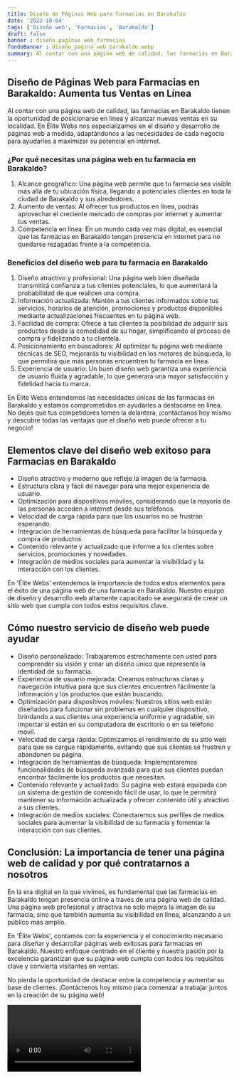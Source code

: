 ```yaml
---
title: Diseño de Páginas Web para Farmacias en Barakaldo
date: '2023-10-04'
tags: ['Diseño web', 'Farmacias', 'Barakaldo']
draft: false
banner : diseño_paginas_web_farmacias
fondoBanner : diseño_pagina_web_barakaldo.webp
summary: Al contar con una página web de calidad, las farmacias en Barakaldo tienen la oportunidad de posicionarse en línea y alcanzar nuevas ventas en su localidad. En Élite Webs nos especializamos en el diseño y desarrollo de páginas web a medida, adaptándonos a las necesidades de cada negocio para ayudarles a maximizar su potencial en internet.
---
```


## Diseño de Páginas Web para Farmacias en Barakaldo: Aumenta tus Ventas en Línea

Al contar con una página web de calidad, las farmacias en Barakaldo tienen la oportunidad de posicionarse en línea y alcanzar nuevas ventas en su localidad. En Élite Webs nos especializamos en el diseño y desarrollo de páginas web a medida, adaptándonos a las necesidades de cada negocio para ayudarles a maximizar su potencial en internet.

### ¿Por qué necesitas una página web en tu farmacia en Barakaldo?

1. Alcance geográfico: Una página web permite que tu farmacia sea visible más allá de tu ubicación física, llegando a potenciales clientes en toda la ciudad de Barakaldo y sus alrededores.
2. Aumento de ventas: Al ofrecer tus productos en línea, podrás aprovechar el creciente mercado de compras por internet y aumentar tus ventas.
3. Competencia en línea: En un mundo cada vez más digital, es esencial que las farmacias en Barakaldo tengan presencia en internet para no quedarse rezagadas frente a la competencia.

### Beneficios del diseño web para tu farmacia en Barakaldo

1. Diseño atractivo y profesional: Una página web bien diseñada transmitirá confianza a tus clientes potenciales, lo que aumentará la probabilidad de que realicen una compra.
2. Información actualizada: Mantén a tus clientes informados sobre tus servicios, horarios de atención, promociones y productos disponibles mediante actualizaciones frecuentes en tu página web.
3. Facilidad de compra: Ofrece a tus clientes la posibilidad de adquirir sus productos desde la comodidad de su hogar, simplificando el proceso de compra y fidelizando a tu clientela.
4. Posicionamiento en buscadores: Al optimizar tu página web mediante técnicas de SEO, mejorarás tu visibilidad en los motores de búsqueda, lo que permitirá que más personas encuentren tu farmacia en línea.
5. Experiencia de usuario: Un buen diseño web garantiza una experiencia de usuario fluida y agradable, lo que generará una mayor satisfacción y fidelidad hacia tu marca.

En Élite Webs entendemos las necesidades únicas de las farmacias en Barakaldo y estamos comprometidos en ayudarles a destacarse en línea. No dejes que tus competidores tomen la delantera, ¡contáctanos hoy mismo y descubre todas las ventajas que el diseño web puede ofrecer a tu negocio!

<GifSeo />

<Cta />

## Elementos clave del diseño web exitoso para Farmacias en Barakaldo

- Diseño atractivo y moderno que refleje la imagen de la farmacia.
- Estructura clara y fácil de navegar para una mejor experiencia de usuario.
- Optimización para dispositivos móviles, considerando que la mayoría de las personas acceden a internet desde sus teléfonos.
- Velocidad de carga rápida para que los usuarios no se frustran esperando.
- Integración de herramientas de búsqueda para facilitar la búsqueda y compra de productos.
- Contenido relevante y actualizado que informe a los clientes sobre servicios, promociones y novedades.
- Integración de medios sociales para aumentar la visibilidad y la interacción con los clientes.

En 'Élite Webs' entendemos la importancia de todos estos elementos para el éxito de una página web de una farmacia en Barakaldo. Nuestro equipo de diseño y desarrollo web altamente capacitado se asegurará de crear un sitio web que cumpla con todos estos requisitos clave.

## Cómo nuestro servicio de diseño web puede ayudar

- Diseño personalizado: Trabajaremos estrechamente con usted para comprender su visión y crear un diseño único que represente la identidad de su farmacia.
- Experiencia de usuario mejorada: Creamos estructuras claras y navegación intuitiva para que sus clientes encuentren fácilmente la información y los productos que están buscando.
- Optimización para dispositivos móviles: Nuestros sitios web están diseñados para funcionar sin problemas en cualquier dispositivo, brindando a sus clientes una experiencia uniforme y agradable, sin importar si están en su computadora de escritorio o en su teléfono móvil.
- Velocidad de carga rápida: Optimizamos el rendimiento de su sitio web para que se cargue rápidamente, evitando que sus clientes se frustren y abandonen su página.
- Integración de herramientas de búsqueda: Implementaremos funcionalidades de búsqueda avanzada para que sus clientes puedan encontrar fácilmente los productos que necesitan.
- Contenido relevante y actualizado: Su página web estará equipada con un sistema de gestión de contenido fácil de usar, lo que le permitirá mantener su información actualizada y ofrecer contenido útil y atractivo a sus clientes.
- Integración de medios sociales: Conectaremos sus perfiles de medios sociales para aumentar la visibilidad de su farmacia y fomentar la interacción con sus clientes.

## Conclusión: La importancia de tener una página web de calidad y por qué contratarnos a nosotros

En la era digital en la que vivimos, es fundamental que las farmacias en Barakaldo tengan presencia online a través de una página web de calidad. Una página web profesional y atractiva no solo mejora la imagen de su farmacia, sino que también aumenta su visibilidad en línea, alcanzando a un público más amplio.

En 'Élite Webs', contamos con la experiencia y el conocimiento necesario para diseñar y desarrollar páginas web exitosas para farmacias en Barakaldo. Nuestro enfoque centrado en el cliente y nuestra pasión por la excelencia garantizan que su página web cumpla con todos los requisitos clave y convierta visitantes en ventas.

No pierda la oportunidad de destacar entre la competencia y aumentar su base de clientes. ¡Contáctenos hoy mismo para comenzar a trabajar juntos en la creación de su página web!

<Video />

<CtaBot job='Farmacias' city='Barakaldo'/>

<Gmaps query='Barakaldo+españa+maps' />